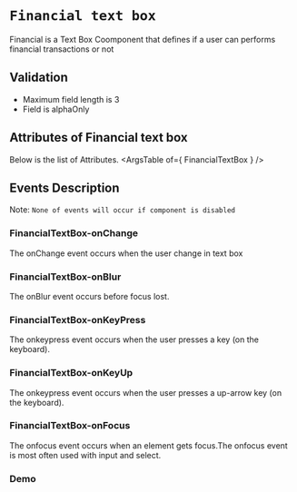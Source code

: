 <!-- Custom-MDX-Documentation.mdx -->

# `Financial text box`
 
Financial is a Text Box Coomponent that defines if a user can performs financial transactions or not

## Validation  
- Maximum field length is 3
- Field is alphaOnly

## Attributes of Financial text box
Below is the list of Attributes.
<ArgsTable of={ FinancialTextBox } /> 

## Events Description
Note: `None of events will occur if component is disabled`
### FinancialTextBox-onChange

The onChange event occurs when the user change in text box

### FinancialTextBox-onBlur

The onBlur event occurs before focus lost.

### FinancialTextBox-onKeyPress

The onkeypress event occurs when the user presses a key (on the keyboard).

### FinancialTextBox-onKeyUp

The onkeypress event occurs when the user presses a up-arrow key (on the keyboard).

### FinancialTextBox-onFocus

The onfocus event occurs when an element gets focus.The onfocus event is most often used with input and select.
### Demo

<Canvas>
<Story id="financialtextbox--primary" />
</Canvas>

 